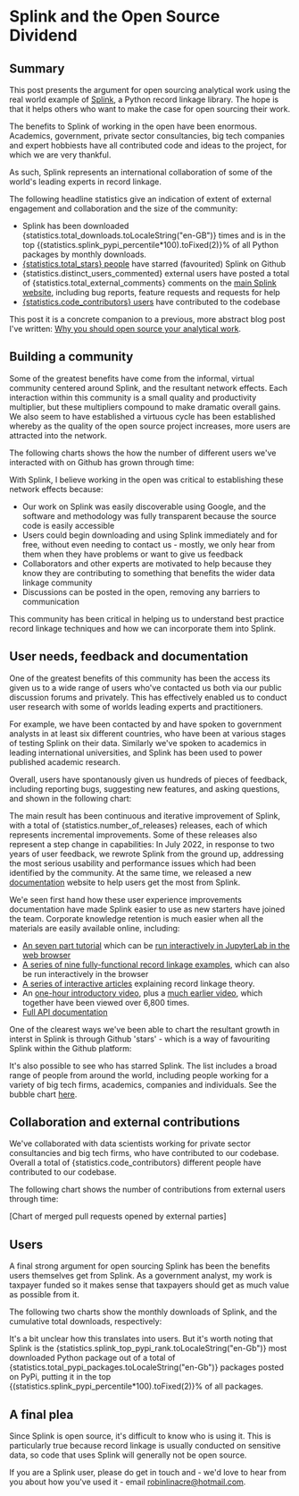 



# Splink and the Open Source Dividend

## Summary

This post presents the argument for open sourcing analytical work using the real world example of [Splink](http://github.com/moj-analytical-services/splink), a Python record linkage library.  The hope is that it helps others who want to make the case for open sourcing their work.

The benefits to Splink of working in the open have been enormous.   Academics, government, private sector consultancies, big tech companies and expert hobbiests have all contributed code and ideas to the project, for which we are very thankful.

As such, Splink represents an international collaboration of some of the world's leading experts in record linkage.

The following headline statistics give an indication of extent of external engagement and collaboration and the size of the community:

<ul>
  <li>Splink has been downloaded <span>{statistics.total_downloads.toLocaleString("en-GB")}</span> times and is in the top <span>{(statistics.splink_pypi_percentile*100).toFixed(2)}</span>% of all Python packages by monthly downloads.</li>

  <li><a href="https://github.com/moj-analytical-services/splink/stargazers"><span>{statistics.total_stars}</span> people</a> have starred (favourited) Splink on Github </li>

  <li><span>{statistics.distinct_users_commented}</span> external users have posted a total of  <span>{statistics.total_external_comments}</span> comments on the <a href="http://github.com/moj-analytical-services/splink">main Splink website</a>, including bug reports, feature requests and requests for help</li>

  <li><a href="https://github.com/moj-analytical-services/splink/graphs/contributors"><span>{statistics.code_contributors}</span>  users</a> have contributed to the codebase</li>



</ul>

This post it is a concrete companion to a previous, more abstract blog post I've written:  [Why you should open source your analytical work](https://www.robinlinacre.com/open_sourcing_analytical_work/).



## Building a community

Some of the greatest benefits have come from the informal, virtual community centered around Splink, and the resultant network effects.  Each interaction within this community is a small quality and productivity multiplier, but these multipliers compound to make dramatic overall gains. We also seem to have established a virtuous cycle has been established whereby as the quality of the open source project increases, more users are attracted into the network.

The following charts shows the how the number of different users we've interacted with on Github has grown through time:

<VegaLite spec={distinct_external_commentors} />

With Splink, I believe working in the open was critical to establishing these network effects because:

- Our work on Splink was easily discoverable using Google, and the software and methodology was fully transparent because the source code is easily accessible
- Users could begin downloading and using Splink immediately and for free, without even needing to contact us - mostly, we only hear from them when they have problems or want to give us feedback
- Collaborators and other experts are motivated to help because they know they are contributing to something that benefits the wider data linkage community
- Discussions can be posted in the open, removing any barriers to communication

This community has been critical in helping us to understand best practice record linkage techniques and how we can incorporate them into Splink.

## User needs, feedback and documentation

One of the greatest benefits of this community has been the access its given us to a wide range of users who've contacted us both via our public discussion forums and privately.  This has effectively enabled us to conduct user research with some of worlds leading experts and practitioners.

For example, we have been contacted by and have spoken to government analysts in at least six different countries, who have been at various stages of testing Splink on their data.  Similarly we've spoken to academics in leading international universities, and Splink has been used to power published academic research.

Overall, users have spontanously given us hundreds of pieces of feedback, including reporting bugs, suggesting new features, and asking questions, and shown in the following chart:

<VegaLite spec={cumulative_external_comment_count} />

<p>The main result has been continuous and iterative improvement of Splink, with a total of <span>{statistics.number_of_releases}</span> releases, each of which represents incremental improvements.  Some of these releases also represent a step change in capabilities: In July 2022, in response to two years of user feedback, we rewrote Splink from the ground up, addressing the most serious usability and performance issues which had been identified by the community.  At the same time, we released a new  <a href = "https://moj-analytical-services.github.io/splink">documentation</a> website to help users get the most from Splink.</p>

We'e seen first hand how these user experience improvements documentation have made Splink easier to use as new starters have joined the team.  Corporate knowledge retention is much easier when all the materials are easily available online, including:
- [An seven part tutorial](https://moj-analytical-services.github.io/splink/demos/00_Tutorial_Introduction.html) which can be [run interactively in JupyterLab in the web browser](https://mybinder.org/v2/gh/moj-analytical-services/splink_demos/splink3_demos?urlpath=lab)
- [A series of nine fully-functional record linkage examples](https://moj-analytical-services.github.io/splink/examples_index.html), which can also be run interactively in the browser
- [A series of interactive articles](https://www.robinlinacre.com/probabilistic_linkage/) explaining record linkage theory.
- An [one-hour introductory video](https://www.youtube.com/channel/UCavuC5RfLRUv_8XZxYDR0FA/videos), plus a [much earlier video](https://www.youtube.com/watch?v=_8lV2Lbd6Xs&list=PLgDj8qwDZg5jVWDg0LI4gc7aMrYIlBIFJ&index=2), which together have been viewed over 6,800 times.
- [Full API documentation](https://moj-analytical-services.github.io/splink/linker.html)

One of the clearest ways we've been able to chart the resultant growth in interst in Splink is through Github 'stars' - which is a way of favouriting Splink within the Github platform:

<VegaLite spec={cumulative_stars} />

It's also possible to see who has starred Splink.  The list includes a broad range of people from around the world, including people working for a variety of big tech firms, academics, companies and individuals.  See the bubble chart [here](https://ossinsight.io/analyze/splink/).

## Collaboration and external contributions

<p> We've collaborated with data scientists working for private sector consultancies and big tech firms, who have contributed to our codebase.  Overall a total of <span>{statistics.code_contributors}</span> different people have contributed to our codebase.</p>

The following chart shows the number of contributions from external users through time:

[Chart of merged pull requests opened by external parties]

## Users

A final strong argument for open sourcing Splink has been the benefits users themselves get from Splink.  As a government analyst, my work is taxpayer funded so it makes sense that taxpayers should get as much value as possible from it.

The following two charts show the monthly downloads of Splink, and the cumulative total downloads, respectively:

<VegaLite spec={monthly_downloads_by_release} />

<VegaLite spec={cumulative_download_count} />

<p>It's a bit unclear how this translates into users.  But it's worth noting that Splink is the <span>{statistics.splink_top_pypi_rank.toLocaleString("en-Gb")}</span> most downloaded Python package out of a total of <span>{statistics.total_pypi_packages.toLocaleString("en-Gb")}</span> packages posted on PyPi, putting it in the top <span>{(statistics.splink_pypi_percentile*100).toFixed(2)}</span>% of all packages.</p>

## A final plea

Since Splink is open source, it's difficult to know who is using it.  This is particularly true because record linkage is usually conducted on sensitive data, so code that uses Splink will generally not be open source.

If you are a Splink user, please do get in touch and - we'd love to hear from you about how you've used it - email robinlinacre@hotmail.com.